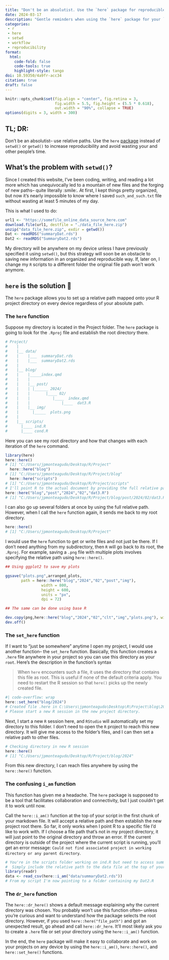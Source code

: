 ```yaml
---
title: "Don't be an absolutist. Use the `here` package for reproducible workflows"
date: 2024-03-17
description: "Gentle reminders when using the `here` package for your `RStudio` projects"
categories:
 - r
 - here
 - setwd
 - workflow
 - reproducibility
format:
  html:
    code-fold: false
    code-tools: true
    highlight-style: tango
doi: 10.59350/4a9fr-acc34
citation: true
draft: false
---
```


```r
knitr::opts_chunk$set(fig.align = "center", fig.retina = 3,
                      fig.width = 5.5, fig.height = (5.5 * 0.618),
                      out.width = "90%", collapse = TRUE)
options(digits = 3, width = 300)
```

## TL; DR:

Don't be an absolutist– use relative paths. Use the `here` [package](https://here.r-lib.org/) instead of `setwd()` or `getwd()` to increase reproducibility and avoid wasting your and other people's time.

## What's the problem with `setwd()`?

Since I created this website, I've been coding, writing, and reading a lot more which has unequivocally led to a mountain of new files and the forging of new paths– quite literally​ :smile:. At first, I kept things pretty organized, but now it's nearly impossible to know where I saved `such_and_such.txt` file without wasting at least 5 minutes of my day.

This is what I used to do:

```r
url1 <- "https://somefile_online_data_source_here.com"
download.file(url1, destfile = "./data_file_here.zip")
unzip("data_file_here.zip", exdir = getwd())
Dat <- readRDS("summaryDat.rds")
Dat2 <- readRDS("SummaryDat2.rds")
```

 My directory will be anywhere on my device unless I have previously specified it using `setwd()`, but this strategy will soon be an obstacle to saving new information in an organized and reproducible way. If, later on, I change my `R` scripts to a different folder the original file path won't work anymore.

## `here` is the solution 📁

The `here` package allows you to set up a relative path mapped onto your R project directory on every device regardless of your absolute path.

### The `here` function

Suppose my directory is located in the Project folder. The `here` package is going to look for the `.Rproj` file and establish the root directory there.

```r
# Project/
#    |
#    |__ data/
#    |	  |___	summaryDat.rds
#    |	  |___	summaryDat2.rds
#    |
#    |__ blog/
#    |	  |_____index.qmd
#    |    |
#    |	  |__ post/
#    |	  |	|______	2024/
#    |	  |		  |____	02/
#    |	  |			 |____	index.qmd
#    |    |     		 |____	dat3.R
#    |	  |__ img/
#    |		|_____	plots.png
#    |
#    |__ scripts/
#	   |____ ind.R
#	   |____ cond.R
```



Here you can see my root directory and how that changes with each iteration of the `here` command.

```r
library(here)
here::here()
# [1] "C:/Users/jpmonteagudo/Desktop/R/Project"
  here::here("blog")
# [1] "C:/Users/jpmonteagudo/Desktop/R/Project/blog"
  here::here("scripts")
# [1] "C:/Users/jpmonteagudo/Desktop/R/Project/scripts"
# I'll point R to the actual document by providing the full relative path
here::here("blog","post","2024","02","dat3.R")
# [1] "C:/Users/jpmonteagudo/Desktop/R/Project/blog/post/2024/02/dat3.R"
```

I can also go up several folders at once by using the full relative path. However, when I call the `here` function again, it sends me back to my root directory.

```r
here::here()
# [1] "C:/Users/jpmonteagudo/Desktop/R/Project"
```

I would use the `here` function to get or write files and not just be there. If I don't need anything from my subdirectory, then `R` will go back to its root, the `.Rproj`. For example, saving a `.png` file with multiple plots involves specifying the relative path using `here::here()`.

```r

## Using ggplot2 to save my plots

ggsave("plots.png",arranged_plots, 
       path = here::here("blog","2024","02","post","img"),
                width = 800,
                height = 600,
                units = "px",
                dpi = 72)

## The same can be done using base R

dev.copy(png,here::here("blog","2024","02","clt","img","plots.png"), width = 800, height = 600)
dev.off()
```

### The `set_here` function

If I want to “just be somewhere” anytime I open my project, I would use another function– the `set_here` function. Basically, this function creates a `.here` file anywhere in your project so you can use this directory as your `root`. Here's the description in the function's syntax

> When `here` encounters such a file, it uses the directory that contains this file as root. This is useful if none of the default criteria apply. You need to restart the R session so that `here()` picks up the newly created file.

```r
#| code-overflow: wrap
here::set_here("blog/2024")
# Created file .here in C:\Users\jpmonteagudo\Desktop\R\Project\blog\2024. 
# Please start a new R session in the new project directory.
```

Next, I start a new `R` session here, and `RStudio` will automatically set my directory to this folder. I don't need to open the `R` project to reach this new directory. It will give me access to the folder's files, and I can then set a relative path to other files.

```r
# Checking directory in new R session
here::here()
# [1] "C:/Users/jpmonteagudo/Desktop/R/Project/blog/2024"
```

From this new directory, I can reach files anywhere by using the `here::here()` function.

### The confusing `i_am` function

This function has given me a headache. The `here` package is supposed to be a tool that facilitates collaboration and connectivity, but I just couldn't get it to work until now.

Call the `here::i_am()` function at the top of your script in the first chunk of your markdown file. It will accept a relative path and then establish the new project root there. So far, it only works when I point R to a specific file I'd like to work with. If I choose a file path that's not in my project directory, it will just point to the original directory and throw an error. If the current directory is outside of the project where the current script is running, you'll get an error message: `Could not find associated project in working directory or any parent directory`. 

```         r
# You're in the scripts folder working on ind.R but need to access summaryDat2.rds.
#  Simply include the relative path to the data file at the top of your script:
library(readr)
data <- read_csv(here::i_am("data/summaryDat2.rds"))
# From my script I'm now pointing to a folder containing my Dat2.R
```

### The `dr_here` function

 The `here::dr_here()` shows a default message explaining why the current directory was chosen. You probably won't use this function often– unless you're curious and want to understand how the package selects the root directory. However, if you used `here::here("file_path")` and got an unexpected result, go ahead and call `here::dr_here`. It'll most likely ask you to create a `.here` file or set your directory using the `here::i_am()` function. 

In the end, the `here` package will make it easy to collaborate and work on your projects on any device by using the `here::i_am()`, `here::here()`, and `here::set_here()` functions. 

